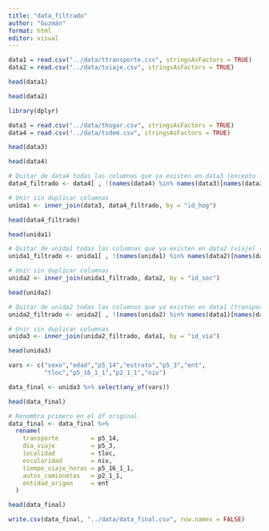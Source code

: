 ```yaml
---
title: "data_filtrado"
author: "Guzmán"
format: html
editor: visual
---
```


```r
data1 = read.csv("../data/ttransporte.csv", stringsAsFactors = TRUE)
data2 = read.csv("../data/tviaje.csv", stringsAsFactors = TRUE)
```


```r
head(data1)
```


```r
head(data2)
```

```r
library(dplyr)
```


```r
data3 = read.csv("../data/thogar.csv", stringsAsFactors = TRUE)
data4 = read.csv("../data/tsdem.csv", stringsAsFactors = TRUE)
```

```r
head(data3)
```


```r
head(data4)
```



```r

# Quitar de data4 todas las columnas que ya existen en data3 (excepto id_hog)
data4_filtrado <- data4[ , !(names(data4) %in% names(data3)[names(data3) != "id_hog"]) ]

# Unir sin duplicar columnas
unida1 <- inner_join(data3, data4_filtrado, by = "id_hog")
```


```r
head(data4_filtrado)
```

```r
head(unida1)
```


```r
# Quitar de unida1 todas las columnas que ya existen en data2 (viaje) (excepto id_soc)
unida1_filtrado <- unida1[ , !(names(unida1) %in% names(data2)[names(data2) != "id_soc"]) ]

# Unir sin duplicar columnas
unida2 <- inner_join(unida1_filtrado, data2, by = "id_soc")
```

```r
head(unida2)
```

```r
# Quitar de unida2 todas las columnas que ya existen en data1 (transporte) (excepto id_via)
unida2_filtrado <- unida2[ , !(names(unida2) %in% names(data1)[names(data1) != "id_via"]) ]

# Unir sin duplicar columnas
unida3 <- inner_join(unida2_filtrado, data1, by = "id_via")
```

```r
head(unida3)
```

```r
vars <- c("sexo","edad","p5_14","estrato","p5_3","ent",
          "tloc","p5_16_1_1","p2_1_1","niv")

data_final <- unida3 %>% select(any_of(vars))
```

```r
head(data_final)
```

```r
# Renombra primero en el df original
data_final <- data_final %>%
  rename(
    transporte         = p5_14,
    dia_viaje          = p5_3,
    localidad          = tloc,
    escolaridad        = niv,
    tiempo_viaje_horas = p5_16_1_1, 
    autos_camionetas   = p2_1_1,  
    entidad_origen     = ent
  )
```

```r
head(data_final)
```

```r
write.csv(data_final, "../data/data_final.csv", row.names = FALSE)
```

